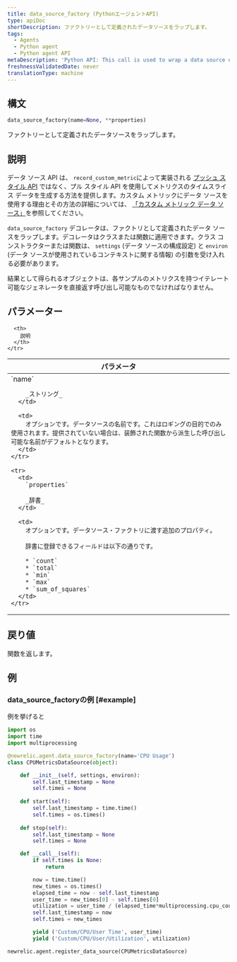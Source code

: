 ```yaml
---
title: data_source_factory (PythonエージェントAPI)
type: apiDoc
shortDescription: ファクトリーとして定義されたデータソースをラップします。
tags:
  - Agents
  - Python agent
  - Python agent API
metaDescription: 'Python API: This call is used to wrap a data source defined as a factory.'
freshnessValidatedDate: never
translationType: machine
---
```


## 構文

```py
data_source_factory(name=None, **properties)
```

ファクトリーとして定義されたデータソースをラップします。

## 説明

データ ソース API は、 `record_custom_metric`によって実装される [](/docs/data-analysis/metrics/analyze-your-metrics/data-collection-metric-timeslice-event-data#timeslice-data)[プッシュ スタイル API](/docs/agents/python-agent/supported-features/python-custom-metrics#push-versus-pull-interfaces) ではなく、プル スタイル API を使用してメトリクスのタイムスライス データを生成する方法を提供します。カスタム メトリックにデータ ソースを使用する理由とその方法の詳細については、 [「カスタム メトリック データ ソース」](/docs/agents/python-agent/supported-features/python-custom-metrics#custom-metric-data-sources)を参照してください。

`data_source_factory` デコレータは、ファクトリとして定義されたデータ ソースをラップします。デコレータはクラスまたは関数に適用できます。クラス コンストラクターまたは関数は、 `settings` (データ ソースの構成設定) と `environ` (データ ソースが使用されているコンテキストに関する情報) の引数を受け入れる必要があります。

結果として得られるオブジェクトは、各サンプルのメトリクスを持つイテレート可能なジェネレータを直接返す呼び出し可能なものでなければなりません。

## パラメーター

<table>
  <thead>
    <tr>
      <th width="25%">
        パラメータ
      </th>

      <th>
        説明
      </th>
    </tr>
  </thead>

  <tbody>
    <tr>
      <td>
        `name`

        _ストリング_
      </td>

      <td>
        オプションです。データソースの名前です。これはロギングの目的でのみ使用されます。提供されていない場合は、装飾された関数から派生した呼び出し可能な名前がデフォルトとなります。
      </td>
    </tr>

    <tr>
      <td>
        `properties`

        _辞書_
      </td>

      <td>
        オプションです。データソース・ファクトリに渡す追加のプロパティ。

        辞書に登録できるフィールドは以下の通りです。

        * `count`
        * `total`
        * `min`
        * `max`
        * `sum_of_squares`
      </td>
    </tr>
  </tbody>
</table>

## 戻り値

関数を返します。

## 例

### data_source_factoryの例 [#example]

例を挙げると

```py
import os
import time
import multiprocessing

@newrelic.agent.data_source_factory(name='CPU Usage')
class CPUMetricsDataSource(object):

    def __init__(self, settings, environ):
        self.last_timestamp = None
        self.times = None
 
    def start(self):
        self.last_timestamp = time.time()
        self.times = os.times()
 
    def stop(self):
        self.last_timestamp = None
        self.times = None

    def __call__(self):
        if self.times is None:
            return

        now = time.time()
        new_times = os.times()
        elapsed_time = now - self.last_timestamp
        user_time = new_times[0] - self.times[0]
        utilization = user_time / (elapsed_time*multiprocessing.cpu_count())
        self.last_timestamp = now
        self.times = new_times

        yield ('Custom/CPU/User Time', user_time)
        yield ('Custom/CPU/User/Utilization', utilization)

newrelic.agent.register_data_source(CPUMetricsDataSource)
```
